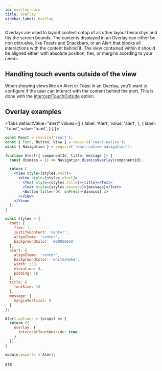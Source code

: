 ```yaml
---
id: overlay-docs
title: Overlay
sidebar_label: Overlay
---
```


Overlays are used to layout content ontop of all other layout heirarchys and fits the screen bounds.
The contents displayed in an Overlay can either be non obtrusive, like Toasts and Snackbars, or an Alert that
blocks all interactions with the content behind it. The view contained within it should be aligned either with absolute
position, flex, or margins acording to your needs.

## Handling touch events outside of the view
When showing views like an Alert or Toast in an Overlay, you'll want to configure if the user can
interact with the content behind the alert. This is done with the [interceptTouchOutside]() option.

## Overlay examples

<Tabs
  defaultValue="alert"
  values={[
    { label: 'Alert', value: 'alert', },
    { label: 'Toast', value: 'toast', }
  ]
}>
<TabItem value='alert'>

```jsx
const React = require('react');
const { Text, Button, View } = require('react-native');
const { Navigation } = require('react-native-navigation');

function Alert({ componentId, title, message }) {
  const dismiss = () => Navigation.dismissOverlay(componentId);

  return (
    <View style={styles.root}>
      <View style={styles.alert}>
        <Text style={styles.title}>{title}</Text>
        <Text style={styles.message}>{message}</Text>
        <Button title='OK' onPress={dismiss} />
      </View>
    </View>
  );
}

const styles = {
  root: {
    flex: 1,
    justifyContent: 'center',
    alignItems: 'center',
    backgroundColor: '#00000050'
  },
  alert: {
    alignItems: 'center',
    backgroundColor: 'whitesmoke',
    width: 250,
    elevation: 4,
    padding: 16
  },
  title: {
    fontSize: 18
  },
  message: {
    marginVertical: 8
  }
};

Alert.options = (props) => {
  return ({
    overlay: {
      interceptTouchOutside: true
    }
  });
}

module.exports = Alert;

```

</TabItem>
<TabItem value='toast'>
  sss
</TabItem>
</Tabs>